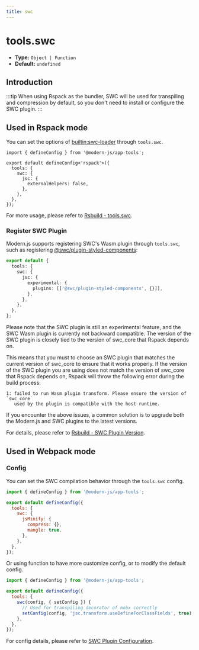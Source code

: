 ```yaml
---
title: swc
---
```


# tools.swc

- **Type:** `Object | Function`
- **Default:** `undefined`

## Introduction


<SWC />

:::tip
When using Rspack as the bundler, SWC will be used for transpiling and compression by default, so you don't need to install or configure the SWC plugin.
:::

## Used in Rspack mode

You can set the options of [builtin:swc-loader](https://rspack.dev/guide/features/builtin-swc-loader) through `tools.swc`.

```
import { defineConfig } from '@modern-js/app-tools';

export default defineConfig<'rspack'>({
  tools: {
    swc: {
      jsc: {
        externalHelpers: false,
      },
    },
  },
});
```

For more usage, please refer to [Rsbuild - tools.swc](https://rsbuild.dev/config/tools/swc).

### Register SWC Plugin

Modern.js supports registering SWC's Wasm plugin through `tools.swc`, such as registering [@swc/plugin-styled-components](https://www.npmjs.com/package/@swc/plugin-styled-components):

```ts
export default {
  tools: {
    swc: {
      jsc: {
        experimental: {
          plugins: [['@swc/plugin-styled-components', {}]],
        },
      },
    },
  },
};
```

Please note that the SWC plugin is still an experimental feature, and the SWC Wasm plugin is currently not backward compatible. The version of the SWC plugin is closely tied to the version of swc_core that Rspack depends on.

This means that you must to choose an SWC plugin that matches the current version of swc_core to ensure that it works properly. If the version of the SWC plugin you are using does not match the version of swc_core that Rspack depends on, Rspack will throw the following error during the build process:

```
1: failed to run Wasm plugin transform. Please ensure the version of `swc_core`
   used by the plugin is compatible with the host runtime.
```

If you encounter the above issues, a common solution is to upgrade both the Modern.js and SWC plugins to the latest versions.

For details, please refer to [Rsbuild - SWC Plugin Version](https://rsbuild.dev/guide/basic/configure-swc#swc-plugin-version).

## Used in Webpack mode


<EnableSWC />

### Config

You can set the SWC compilation behavior through the `tools.swc` config.

```js title="modern.config.ts"
import { defineConfig } from '@modern-js/app-tools';

export default defineConfig({
  tools: {
    swc: {
      jsMinify: {
        compress: {},
        mangle: true,
      },
    },
  },
});
```

Or using function to have more customize config, or to modify the default config.

```js title="modern.config.ts"
import { defineConfig } from '@modern-js/app-tools';

export default defineConfig({
  tools: {
    swc(config, { setConfig }) {
      // Used for transpiling decorator of mobx correctly
      setConfig(config, 'jsc.transform.useDefineForClassFields', true);
    },
  },
});
```

For config details, please refer to [SWC Plugin Configuration](/plugin/cli-plugins/plugin-swc.html#config).

